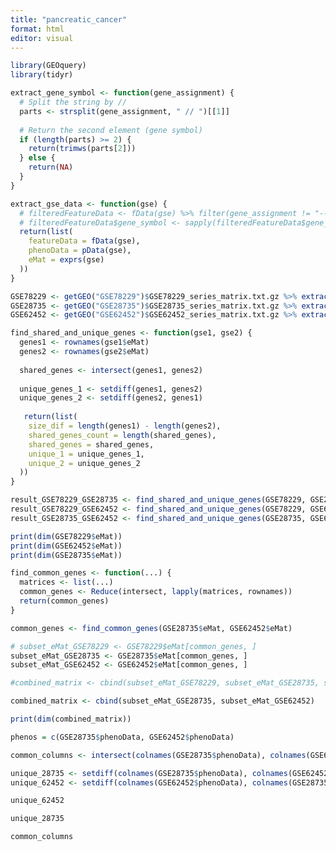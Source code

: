 ```yaml
---
title: "pancreatic_cancer"
format: html
editor: visual
---
```


```r

library(GEOquery) 
library(tidyr)
```

```r

extract_gene_symbol <- function(gene_assignment) {
  # Split the string by //
  parts <- strsplit(gene_assignment, " // ")[[1]]
  
  # Return the second element (gene symbol)
  if (length(parts) >= 2) {
    return(trimws(parts[2]))
  } else {
    return(NA)
  }
}

extract_gse_data <- function(gse) {
  # filteredFeatureData <- fData(gse) %>% filter(gene_assignment != "---")
  # filteredFeatureData$gene_symbol <- sapply(filteredFeatureData$gene_assignment, extract_gene_symbol)
  return(list(
    featureData = fData(gse),
    phenoData = pData(gse),
    eMat = exprs(gse)
  ))
}

GSE78229 <- getGEO("GSE78229")$GSE78229_series_matrix.txt.gz %>% extract_gse_data()
GSE28735 <- getGEO("GSE28735")$GSE28735_series_matrix.txt.gz %>% extract_gse_data()
GSE62452 <- getGEO("GSE62452")$GSE62452_series_matrix.txt.gz %>% extract_gse_data()


```

```r
find_shared_and_unique_genes <- function(gse1, gse2) {
  genes1 <- rownames(gse1$eMat)
  genes2 <- rownames(gse2$eMat)
  
  shared_genes <- intersect(genes1, genes2)
  
  unique_genes_1 <- setdiff(genes1, genes2)
  unique_genes_2 <- setdiff(genes2, genes1)
  
   return(list(
    size_dif = length(genes1) - length(genes2),
    shared_genes_count = length(shared_genes),
    shared_genes = shared_genes,
    unique_1 = unique_genes_1,
    unique_2 = unique_genes_2
  )) 
}

result_GSE78229_GSE28735 <- find_shared_and_unique_genes(GSE78229, GSE28735)
result_GSE78229_GSE62452 <- find_shared_and_unique_genes(GSE78229, GSE62452)
result_GSE28735_GSE62452 <- find_shared_and_unique_genes(GSE28735, GSE62452)

print(dim(GSE78229$eMat))
print(dim(GSE62452$eMat))
print(dim(GSE28735$eMat))
```

```r
find_common_genes <- function(...) {
  matrices <- list(...)
  common_genes <- Reduce(intersect, lapply(matrices, rownames))
  return(common_genes)
}

common_genes <- find_common_genes(GSE28735$eMat, GSE62452$eMat)

# subset_eMat_GSE78229 <- GSE78229$eMat[common_genes, ]
subset_eMat_GSE28735 <- GSE28735$eMat[common_genes, ]
subset_eMat_GSE62452 <- GSE62452$eMat[common_genes, ]

#combined_matrix <- cbind(subset_eMat_GSE78229, subset_eMat_GSE28735, subset_eMat_GSE62452)

combined_matrix <- cbind(subset_eMat_GSE28735, subset_eMat_GSE62452)

print(dim(combined_matrix))
```

```r

phenos = c(GSE28735$phenoData, GSE62452$phenoData)

common_columns <- intersect(colnames(GSE28735$phenoData), colnames(GSE62452$phenoData))

unique_28735 <- setdiff(colnames(GSE28735$phenoData), colnames(GSE62452$phenoData))
unique_62452 <- setdiff(colnames(GSE62452$phenoData), colnames(GSE28735$phenoData))

unique_62452

unique_28735

common_columns

```
